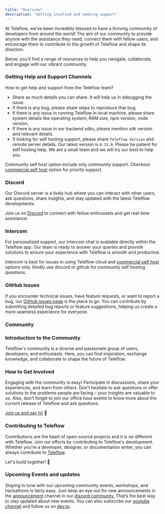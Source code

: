 ```yaml
---
title: "Overview"
description: "Getting involved and seeking support"
---
```


At Teleflow, we’ve been incredibly blessed to have a thriving community of developers from around the world! The aim of our community to provide anyone with the assistance they need, connect them with fellow users, and encourage them to contribute to the growth of Teleflow and shape its direction.

Below, you'll find a range of resources to help you navigate, collaborate, and engage with our vibrant community.

### **Getting Help and Support Channels**

How to get help and support from the Teleflow team?

- Share as much details you can share. It will help us in debugging the issue.
- If there is any bug, please share steps to reproduce that bug.
- If there is any issue in running Teleflow in local machine, please share system details like operating system, RAM size, npm version, node version.
- If there is any issue in our backend sdks, please mention sdk version and relevant details.
- If looking for self hosting support, please share `Teleflow Version` and remote server details. Our latest version is `0.21.0`. Please be patient for self hosting help. We are a small team and we will try our best to help you. 

<Info>Community self host option include only community support. Checkout [commercial self host](/self-hosting-teleflow.khulnasoft.commerical-self-host) option for priority support.</Info>

### Discord

Our Discord server is a lively hub where you can interact with other users, ask questions, share insights, and stay updated with the latest Teleflow developments.

Join us on [Discord](https://discord.gg/teleflow?ref=docs-community-introduction) to connect with fellow enthusiasts and get real-time assistance.

### Intercom

For personalized support, our Intercom chat is available directly within the Teleflow app. Our team is ready to answer your queries and provide solutions to ensure your experience with Teleflow is smooth and productive.

<Tip>Intercom is best for issues in using Teleflow cloud and [commercial self host](/self-hosting-teleflow.khulnasoft.commerical-self-host) options only. Kindly use discord or github for community self hosting questions.</Tip>

### GitHub Issues

If you encounter technical issues, have feature requests, or want to report a bug, our [GitHub issues page](https://github.com/khulnasoft/teleflow/issues) is the place to go. You can contribute by submitting detailed bug reports or feature suggestions, helping us create a more seamless experience for everyone.

### **Community**

### Introduction to the Community

Teleflow's community is a diverse and passionate group of users, developers, and enthusiasts. Here, you can find inspiration, exchange knowledge, and collaborate to shape the future of Teleflow.

### How to Get Involved

Engaging with the community is easy! Participate in discussions, share your experiences, and learn from others. Don't hesitate to ask questions or offer solutions to the problems people are facing – your insights are valuable to us. Also, don’t forget to join our office hour events to know more about the current release of Teleflow and ask questions.

[Join us and say hi!](https://discord.gg/teleflow?ref=docs-how-to-get-invlolved) 👋

### Contributing to Teleflow

Contributions are the heart of open-source projects and it is no different with Teleflow. Join our efforts by contributing to Teleflow's development. Whether you're a developer, designer, or documentation writer, you can always contribute to [Teleflow](https://github.com/khulnasoft/teleflow).

Let's build together! 💪

### Upcoming Events and updates

Staying in tune with our upcoming community events, workshops, and hackathons is fairly easy. Just keep an eye out for new announcements in the [announcement](https://discord.com/channels/895029566685462578/1040040454906986578) channel in our [discord community.](https://discord.gg/teleflow?ref=docs-upcoming-event) That’s the best way to stay updated about new events. You can also subscribe our [youtube channel](https://www.youtube.com/@khulnasoft) and follow us on [dev.to](https://dev.to/teleflow).
